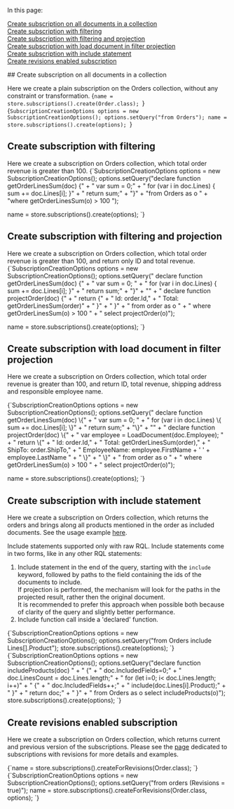 
<Admonition type="note" title="">

In this page:  

[Create subscription on all documents in a collection](../../../client-api/data-subscriptions/creation/examples.mdx#create-subscription-on-all-documents-in-a-collection)  
[Create subscription with filtering](../../../client-api/data-subscriptions/creation/examples.mdx#create-subscription-with-filtering)  
[Create subscription with filtering and projection](../../../client-api/data-subscriptions/creation/examples.mdx#create-subscription-with-filtering-and-projection)  
[Create subscription with load document in filter projection](../../../client-api/data-subscriptions/creation/examples.mdx#create-subscription-with-load-document-in-filter-projection)  
[Create subscription with include statement](../../../client-api/data-subscriptions/creation/examples.mdx#create-subscription-with-include-statement)  
[Create revisions enabled subscription](../../../client-api/data-subscriptions/creation/examples.mdx#create-revisions-enabled-subscription)  

</Admonition>
## Create subscription on all documents in a collection

Here we create a plain subscription on the Orders collection, without any constraint or transformation.
<Tabs groupId='languageSyntax'>
<TabItem value="Generic-syntax" label="Generic-syntax">
<CodeBlock language="java">
{`name = store.subscriptions().create(Order.class);
`}
</CodeBlock>
</TabItem>
<TabItem value="RQL-syntax" label="RQL-syntax">
<CodeBlock language="java">
{`SubscriptionCreationOptions options = new SubscriptionCreationOptions();
options.setQuery("from Orders");
name = store.subscriptions().create(options);
`}
</CodeBlock>
</TabItem>
</Tabs>



## Create subscription with filtering

Here we create a subscription on Orders collection, which total order revenue is greater than 100.
<TabItem value="create_filter_only_RQL" label="create_filter_only_RQL">
<CodeBlock language="java">
{`SubscriptionCreationOptions options = new SubscriptionCreationOptions();
options.setQuery("declare function getOrderLinesSum(doc) \{" +
    " var sum = 0;" +
    " for (var i in doc.Lines) \{ sum += doc.Lines[i]; \}" +
    " return sum;" +
    "\}" +
    "from Orders as o " +
    "where getOrderLinesSum(o) > 100 ");

name = store.subscriptions().create(options);
`}
</CodeBlock>
</TabItem>



## Create subscription with filtering and projection

Here we create a subscription on Orders collection, which total order revenue is greater than 100, and return only ID and total revenue.
<TabItem value="create_filter_and_projection_RQL" label="create_filter_and_projection_RQL">
<CodeBlock language="java">
{`SubscriptionCreationOptions options = new SubscriptionCreationOptions();
options.setQuery(" declare function getOrderLinesSum(doc) \{" +
    "  var sum = 0; " +
    "  for (var i in doc.Lines) \{ sum += doc.Lines[i]; \}" +
    "  return sum;" +
    "\}" +
    "" +
    " declare function projectOrder(doc) \{" +
    "    return \{" +
    "        Id: order.Id," +
    "        Total: getOrderLinesSum(order)" +
    "    \}" +
    " \}" +
    " from order as o " +
    " where getOrderLinesSum(o) > 100 " +
    " select projectOrder(o)");

name = store.subscriptions().create(options);
`}
</CodeBlock>
</TabItem>



## Create subscription with load document in filter projection

Here we create a subscription on Orders collection, which total order revenue is greater than 100, and return ID, total revenue, shipping address and responsible employee name.

<TabItem value="create_filter_and_load_document_RQL" label="create_filter_and_load_document_RQL">
<CodeBlock language="java">
{`SubscriptionCreationOptions options = new SubscriptionCreationOptions();
options.setQuery(" declare function getOrderLinesSum(doc) \{" +
    "  var sum = 0; " +
    "  for (var i in doc.Lines) \{ sum += doc.Lines[i]; \}" +
    "  return sum;" +
    "\}" +
    "" +
    " declare function projectOrder(doc) \{" +
    "    var employee = LoadDocument(doc.Employee); " +
    "    return \{" +
    "        Id: order.Id," +
    "        Total: getOrderLinesSum(order)," +
    "        ShipTo: order.ShipTo," +
    "        EmployeeName: employee.FirstName + ' ' + employee.LastName " +
    "    \}" +
    " \}" +
    " from order as o " +
    " where getOrderLinesSum(o) > 100 " +
    " select projectOrder(o)");

name = store.subscriptions().create(options);
`}
</CodeBlock>
</TabItem>



## Create subscription with include statement

Here we create a subscription on Orders collection, which returns the orders and brings along all products mentioned in the order as included documents. 
See the usage example [here](../../../client-api/data-subscriptions/consumption/examples.mdx#subscription-that-uses-included-documents).

Include statements supported only with raw RQL. Include statements come in two forms, like in any other RQL statements:  
1. Include statement in the end of the query, starting with the `include` keyword, followed by paths to the field containing the ids of the documents to include.  
If projection is performed, the mechanism will look for the paths in the projected result, rather then the original document.  
It is recommended to prefer this approach when possible both because of clarity of the query and slightly better performance.  
2. Include function call inside a 'declared' function.  

<Tabs groupId='languageSyntax'>
<TabItem value="RQL-path-syntax" label="RQL-path-syntax">
<CodeBlock language="java">
{`SubscriptionCreationOptions options = new SubscriptionCreationOptions();
options.setQuery("from Orders include Lines[].Product");
store.subscriptions().create(options);
`}
</CodeBlock>
</TabItem>
<TabItem value="RQL-javascript-syntax" label="RQL-javascript-syntax">
<CodeBlock language="java">
{`SubscriptionCreationOptions options = new SubscriptionCreationOptions();
options.setQuery("declare function includeProducts(doc) " +
    "   {" +
    "       doc.IncludedFields=0;" +
    "       doc.LinesCount = doc.Lines.length;" +
    "       for (let i=0; i< doc.Lines.length; i++)" +
    "       {" +
    "           doc.IncludedFields++;" +
    "           include(doc.Lines[i].Product);" +
    "       }" +
    "       return doc;" +
    "   }" +
    "   from Orders as o select includeProducts(o)");
store.subscriptions().create(options);
`}
</CodeBlock>
</TabItem>
</Tabs>



## Create revisions enabled subscription

Here we create a subscription on Orders collection, which returns current and previous version of the subscriptions. 
Please see the [page](../../../client-api/data-subscriptions/advanced-topics/subscription-with-revisioning.mdx) dedicated to subscriptions with revisions for more details and examples.

<Tabs groupId='languageSyntax'>
<TabItem value="Generic-syntax" label="Generic-syntax">
<CodeBlock language="java">
{`name = store.subscriptions().createForRevisions(Order.class);
`}
</CodeBlock>
</TabItem>
<TabItem value="RQL-syntax" label="RQL-syntax">
<CodeBlock language="java">
{`SubscriptionCreationOptions options = new SubscriptionCreationOptions();
options.setQuery("from orders (Revisions = true)");
name = store.subscriptions().createForRevisions(Order.class, options);
`}
</CodeBlock>
</TabItem>
</Tabs>





